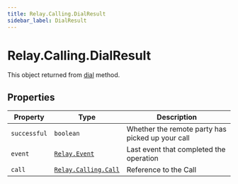```yaml
---
title: Relay.Calling.DialResult
sidebar_label: DialResult
---
```


[relay-event]: ../event

[dial]: /sdks/reference/realtime-sdk/v2/sdks/nodejs/calling#dial
[relay-calling-call]: /sdks/reference/realtime-sdk/v2/sdks/nodejs/calling/call

# Relay.Calling.DialResult

This object returned from [dial][dial] method.

## Properties

| Property | Type | Description |
| -------- | ---- | ----------- |
| `successful` | `boolean` | Whether the remote party has picked up your call |
| `event` | [`Relay.Event`][relay-event] | Last event that completed the operation |
| `call` | [`Relay.Calling.Call`][relay-calling-call] | Reference to the Call |